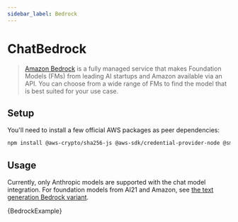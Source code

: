 ```yaml
---
sidebar_label: Bedrock
---
```


# ChatBedrock

>[Amazon Bedrock](https://aws.amazon.com/bedrock/) is a fully managed service that makes Foundation Models (FMs)
from leading AI startups and Amazon available via an API. You can choose from a wide range of FMs to find the model that is best suited for your use case.

## Setup

You'll need to install a few official AWS packages as peer dependencies:

```bash npm2yarn
npm install @aws-crypto/sha256-js @aws-sdk/credential-provider-node @smithy/protocol-http @smithy/signature-v4 @smithy/eventstream-codec @smithy/util-utf8 @aws-sdk/types
```

## Usage

Currently, only Anthropic models are supported with the chat model integration. For foundation models from AI21 and Amazon, see [the text generation Bedrock variant](/docs/modules/model_io/llms/integrations/bedrock).


<CodeBlock language="typescript">{BedrockExample}</CodeBlock>
